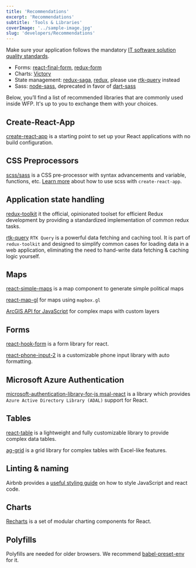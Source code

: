 ```yaml
---
title: 'Recommendations'
excerpt: 'Recommendations'
subtitle: 'Tools & Libraries'
coverImage: '../sample-image.jpg'
slug: 'developers/Recommendations'
---
```


Make sure your application follows the mandatory [IT software solution quality standards](https://newgo.wfp.org/documents/it-solution-quality-standards).

<BlockNotification title="Legacy libraries that we no longer recommend to use" kind="warning">

- Forms: [react-final-form](https://github.com/final-form/react-final-form), [redux-form](https://github.com/erikras/redux-form)
- Charts: [Victory](https://formidable.com/open-source/victory/)
- State management: [redux-saga](https://github.com/redux-saga/redux-saga), [redux](https://redux.js.org), please use [rtk-query](https://redux-toolkit.js.org/rtk-query/overview) instead
- Sass: [node-sass](https://www.npmjs.com/package/node-sass), deprecated in
  favor of [dart-sass](https://sass-lang.com/dart-sass)

</BlockNotification>

Below, you’ll find a list of recommended libraries that are commonly used inside WFP. It's up to you to exchange them with your choices.

## Create-React-App

[create-react-app](https://create-react-app.dev) is a starting point to set up your React applications with no build configuration.

## CSS Preprocessors

[scss/sass](https://sass-lang.com) is a CSS pre-processor with syntax advancements and variable, functions, etc. [Learn more](https://create-react-app.dev/docs/adding-a-sass-stylesheet) about how to use scss with `create-react-app`.

## Application state handling

[redux-toolkit](https://redux-toolkit.js.org/) it the official, opinionated toolset for efficient Redux development by providing a standardized implementation of common redux tasks.

[rtk-query](https://redux-toolkit.js.org/rtk-query/overview) `RTK Query` is a powerful data fetching and caching tool. It is part of `redux-toolkit` and designed to simplify common cases for loading data in a web application, eliminating the need to hand-write data fetching & caching logic yourself.

## Maps

[react-simple-maps](https://www.react-simple-maps.io) is a map component to generate simple political maps

[react-map-gl](https://github.com/uber/react-map-gl) for maps using `mapbox.gl`

[ArcGIS API for JavaScript](https://developers.arcgis.com/javascript) for complex maps with custom layers

## Forms

[react-hook-form](https://react-hook-form.com/) is a form library for react.

[react-phone-input-2](https://www.npmjs.com/package/react-phone-input-2) is a customizable phone input library with auto formatting.

## Microsoft Azure Authentication

[microsoft-authentication-library-for-js msal-react](https://github.com/AzureAD/microsoft-authentication-library-for-js/tree/dev/lib/msal-react) is a library which provides `Azure Active Directory Library (ADAL)` support for React.

## Tables

[react-table](https://github.com/react-tools/react-table) is a lightweight and fully customizable library to provide complex data tables.

[ag-grid](https://ag-grid.com) is a grid library for complex tables with Excel-like features.

## Linting & naming

Airbnb provides a [useful styling guide](https://github.com/airbnb/javascriptuseful) on how to style JavaScript and react code.

## Charts

[Recharts](https://recharts.org/) is a set of modular charting components for React.

## Polyfills

Polyfills are needed for older browsers. We recommend [babel-preset-env](https://babeljs.io/docs/en/babel-preset-env) for it.
